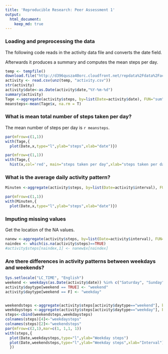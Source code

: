 ```yaml
---
title: 'Reproducible Research: Peer Assessment 1'
output:
  html_document: 
    keep_md: true
---
```


### Loading and preprocessing the data
The following code reads in the activity data file and converts the date field.

Afterwards it produces a summary and computes the mean steps per day.
```r
temp <- tempfile()
download.file("http://d396qusza40orc.cloudfront.net/repdata%2Fdata%2Factivity.zip",temp)
activity <- read.csv(unz(temp, "activity.csv"))
str(activity)
activity$date<-as.Date(activity$date,"%Y-%m-%d")
summary(activity)
Tage <-aggregate(activity$steps, by=list(Date=activity$date), FUN="sum", na.rm=TRUE)
meansteps<-mean(Tage$x, na.rm = T)
```

### What is mean total number of steps taken per day?

The mean number of steps per day is `r meansteps`.

```r
par(mfrow=c(1,1))
with(Tage,{
  plot(Date,x,type="l",ylab="steps",xlab="date")})

par(mfrow=c(1,1))
with(Tage,{
  hist(x,col='red', main="steps taken per day",xlab="steps taken per day")})
```

### What is the average daily activity pattern?
```r
Minuten <-aggregate(activity$steps, by=list(Date=activity$interval), FUN="mean", na.rm=TRUE)

par(mfrow=c(1,1))
with(Minuten,{
  plot(Date,x,type="l",ylab="steps",xlab="date")})
```


### Imputing missing values

 Get the location of the NA values.
```r
nanew <-aggregate(activity$steps, by=list(Date=activity$interval), FUN="median", na.rm=TRUE)
naindex <- which(is.na(activity$steps)==TRUE)
#activity$steps[naindex,1] <- nanew$x[naindex]
```

### Are there differences in activity patterns between weekdays and weekends?
```r
Sys.setlocale("LC_TIME", "English")
weekend <- weekdays(as.Date(activity$date)) %in% c("Saturday", "Sunday") 
activity$daytype[weekend == TRUE] <- "weekend" 
activity$daytype[weekend == F] <- "weekday"


weekendsteps <-aggregate(activity$steps[activity$daytype=="weekend"], by=list(Date=activity$interval[activity$daytype=="weekend"]), FUN="mean", na.rm=TRUE)
weekdaysteps <-aggregate(activity$steps[activity$daytype=="weekday"], by=list(Date=activity$interval[activity$daytype=="weekday"]), FUN="mean", na.rm=TRUE)
steps<-cbind(weekendsteps,weekdaysteps)
colnames(steps)[4]<-"weekdaysteps"
colnames(steps)[2]<-"weekendsteps"
par(mfrow=c(2,1),mar=c(1, 1,1, 1))
with(steps,{
  plot(Date,weekdaysteps,type="l",ylab="Weekday steps")
  plot(Date,weekendsteps,type="l",ylab="Weekday steps",xlab="Interval")
  })

```

